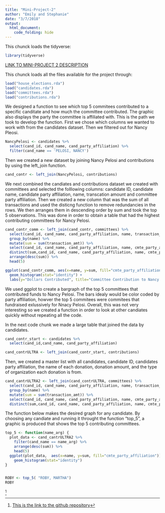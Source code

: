 ```yaml
---
title: "Mini-Project-2"
author: "Emily and Stephanie"
date: "3/7/2018"
output: 
  html_document:
    code_folding: hide
---
```


This chunck loads the tidyverse:

```r
library(tidyverse)
```

[LINK TO MINI-PROJECT 2 DESCRIPTION](https://beanumber.github.io/sds192/mod_data.html)

This chunck loads all the files available for the project through:
```r
load("house_elections.rda")
load("candidates.rda")
load("committees.rda")
load("contributions.rda")
```


We designed a function to see which top 5 commitees contributed to a specific canditate and how much the committee contributed.  The graphic also displays the party the committee is affiliated with.  This is the path we took to develop the function.  First we chose which columns we wanted to work with from the candidates dataset.   Then we filtered out for Nancy Pleosi.   


```r
NancyPelosi <- candidates %>%
  select(cand_id, cand_name, cand_party_affiliation) %>%
  filter(cand_name == 'PELOSI, NANCY')
```

Then we created a new dataset by joining Nancy Pelosi and contributions by using the left_join function.

```r
cand_contr <- left_join(NancyPelosi, contributions)
```


We next combined the candiates and contributions dataset we created with committees and selected the folllowing columns: candidate ID, candidate name, candidate party affiliation, name, transcation amount and committee party affiliation.  Then we created a new column that was the sum of all transactions and used the disticng function to remove redundancies in the rows.  We then arranges them in descending order by sum and took the top 5 observations.  This was done in order to obtain a table that had the highest contributing committees for Nancy Pelosi.


```r
cand_contr_comm <- left_join(cand_contr, committees) %>%
  select(cand_id, cand_name, cand_party_affiliation, name, transaction_amt, cmte_party_affiliation) %>%
  group_by(name) %>%
  mutate(sum = sum(transaction_amt)) %>%
  select(cand_id, cand_name, cand_party_affiliation, name, cmte_party_affiliation, sum) %>%
  distinct(sum,cand_id, cand_name, cand_party_affiliation, name, cmte_party_affiliation) %>%
  arrange(desc(sum)) %>%
  head(5)
```

```r
ggplot(cand_contr_comm, aes(x=name, y=sum, fill="cmte_party_affiliation"))+
  geom_histogram(stat="identity") + 
  labs(y="Dollars Contributed", title="Committee Contribution to Nancy Pelosi")
```


We used ggplot to create a bargraph of the top 5 committees that contributed funds to Nancy Pelosi.  The bars idealy would be color coded by party affiliation, howver the top 5 commitees were commitees that fundraised exlussively for Nnacy Pelosi.  Overall, this was not very interesting so we created a function in order to look at other candiates quickly without repeating all the code.




In the next code chunk we made a large table that joined the data by candidates.

```r
cand_contr_start <- candidates %>%
  select(cand_id,cand_name, cand_party_affiliation)
```


```r
cand_contrULTRA <- left_join(cand_contr_start, contributions) 
```

Then, we  created a master list with all candidates, candidate ID, candidates party affiliation, the name of each donation, donation amount, and the type of organization each donation is from. 

```r
cand_cantrULTRA2 <- left_join(cand_contrULTRA, committees) %>%
  select(cand_id, cand_name, cand_party_affiliation, name, transaction_amt, entity_type, cmte_party_affiliation) %>%
  group_by(name) %>%
  mutate(sum = sum(transaction_amt)) %>%
  select(cand_id, cand_name, cand_party_affiliation, name, cmte_party_affiliation, sum) %>%
  distinct(sum,cand_id, cand_name, cand_party_affiliation, name, cmte_party_affiliation) 
```



The function below makes the desired graph for any candidate.  By choosing any candiate and running it throught the function "top_5", a graphic is produced that shows the top 5 contributing committees. 

```r
top_5 <- function(name_arg) {
  plot_data <- cand_cantrULTRA2 %>%
    filter(cand_name == name_arg) %>%
    arrange(desc(sum)) %>%
    head(5)
  ggplot(plot_data,  aes(x=name, y=sum, fill="cmte_party_affiliation"))+
    geom_histogram(stat="identity")
}


ROBY <- top_5( "ROBY, MARTHA")
ROBY
```
[^1]

[^1]: [This is the link to the github repository](https://github.com/EmilyGrote/sds192-mp2.git)



